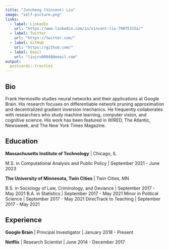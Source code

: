 ```yaml
---
title: "Juncheng (Vincent) Liu"
image: "self-picture.png"
links:
  - label: LinkedIn
    url: "https://www.linkedin.com/in/vincent-liu-79075315a/"
  - label: Twitter
    url: "https://twitter.com/"
  - label: GitHub
    url: "https://github.com/"
  - label: Email
    url: "liujcv00048@email.com"
output:
  postcards::trestles
---
```

 
## Bio

Frank Hermosillo studies neural networks and their applications at Google 
Brain. His research focuses on differentiable network pruning approximation and 
decentralized gradient inversion mechanics. He frequently collaborates with 
researchers who study machine learning, computer vision, and cognitive science.
His work has been featured in WIRED, The Atlantic, Newsweek, and The New York 
Times Magazine.

## Education

**Massachusetts Institute of Technology** | Chicago, IL

M.S. in Computational Analysis and Public Policy | September 2021 - June 2023

**The University of Minnesota, Twin Cities** | Twin Cities, MN

B.S. in Sociology of Law, Criminology, and Deviance | September 2017 - May 2021
B.A. in Statistics | September 2017 - May 2021
Minor in Political Science | September 2017 - May 2021
DirecTrack to Teaching | September 2017 - May 2021


## Experience

**Google Brain** | Principal Investigator | January 2018 - Present

**Netflix** | Research Scientist | June 2014 - December 2017
